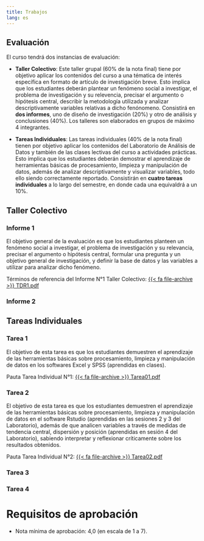 ```yaml
---
title: Trabajos
lang: es
---
```


## Evaluación

El curso tendrá dos instancias de evaluación: 

- **Taller Colectivo**: Este taller grupal (60% de la nota final) tiene por objetivo aplicar los contenidos del curso a una tématica de interés específica en formato de artículo de investigación breve. Esto implica que los estudiantes deberán plantear un fenómeno social a investigar, el problema de investigación y su relevencia, precisar el argumento o hipótesis central, describir la metodología utilizada y analizar descriptivamente variables relativas a dicho fenónomeno. Consistirá en **dos informes**, uno de diseño de investigación (20%) y otro de análisis y conclusiones (40%). Los talleres son elaborados en grupos de máximo 4 integrantes.

- **Tareas Individuales**: Las tareas individuales (40% de la nota final) tienen por objetivo aplicar los contenidos del Laboratorio de Análisis de Datos y también de las clases lectivas del curso a actividades prácticas. Esto implica que los estudiantes deberán demostrar el aprendizaje de herramientas básicas de procesamiento, limpieza y manipulación de datos, además de analizar descriptivamente y visualizar variables, todo ello siendo correctamente reportado. Consistirán en **cuatro tareas individuales** a lo largo del semestre, en donde cada una equivaldrá a un 10%. 

## Taller Colectivo

### Informe 1

El objetivo general de la evaluación es que los estudiantes planteen un fenómeno social a investigar, el problema de investigación y su relevancia, precisar el argumento o hipótesis central, formular una pregunta y un objetivo general de investigación, y definir la base de datos y las variables a utilizar para analizar dicho fenómeno.

Términos de referencia del Informe N°1 Taller Colectivo: [{{< fa file-archive >}} TDR1.pdf](/projects/TDR1_Informe_Taller_Colectivo_ED_2023.pdf)

### Informe 2





## Tareas Individuales

### Tarea 1

El objetivo de esta tarea es que los estudiantes demuestren el aprendizaje de las herramientas básicas sobre procesamiento, limpieza y manipulación de datos en los softwares Excel y SPSS (aprendidas en clases).

Pauta Tarea Individual N°1: [{{< fa file-archive >}} Tarea01.pdf](/projects/pauta_tarea01.pdf)


### Tarea 2

El objetivo de esta tarea es que los estudiantes demuestren el aprendizaje de las herramientas básicas sobre procesamiento, limpieza y manipulación de datos en el software Rstudio (aprendidas en las sesiones 2 y 3 del Laboratorio), además de que analicen variables a través de medidas de tendencia central, dispersión y posición (aprendidas en sesión 4 del Laboratorio), sabiendo interpretar y reflexionar críticamente sobre los resultados obtenidos.

Pauta Tarea Individual N°2: [{{< fa file-archive >}} Tarea02.pdf](/projects/pauta_tarea02_ED_2023.pdf)

### Tarea 3

### Tarea 4


# Requisitos de aprobación

- Nota mínima de aprobación: 4,0 (en escala de 1 a 7).
